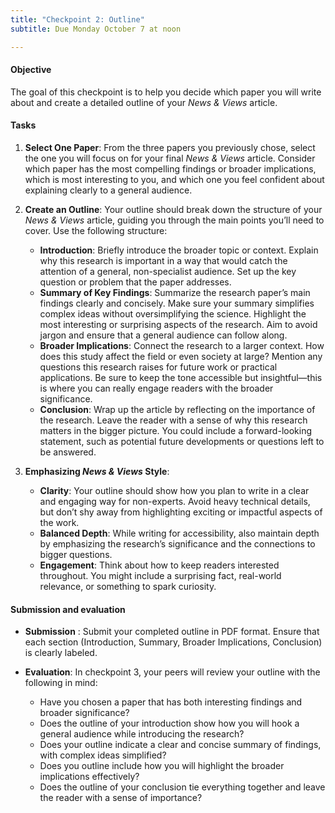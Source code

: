 ```yaml
---
title: "Checkpoint 2: Outline"
subtitle: Due Monday October 7 at noon

---
```



#### Objective
The goal of this checkpoint is to help you decide which paper you will write about and create a detailed outline of your *News & Views* article. 

#### Tasks

1. **Select One Paper**: From the three papers you previously chose, select the one you will focus on for your final *News & Views* article. Consider which paper has the most compelling findings or broader implications, which is most interesting to you, and which one you feel confident about explaining clearly to a general audience.

2. **Create an Outline**: Your outline should break down the structure of your *News & Views* article, guiding you through the main points you’ll need to cover. Use the following structure:
   - **Introduction**: Briefly introduce the broader topic or context. Explain why this research is important in a way that would catch the attention of a general, non-specialist audience. Set up the key question or problem that the paper addresses.
   - **Summary of Key Findings**: Summarize the research paper’s main findings clearly and concisely. Make sure your summary simplifies complex ideas without oversimplifying the science. Highlight the most interesting or surprising aspects of the research. Aim to avoid jargon and ensure that a general audience can follow along.
   - **Broader Implications**: Connect the research to a larger context. How does this study affect the field or even society at large? Mention any questions this research raises for future work or practical applications. Be sure to keep the tone accessible but insightful—this is where you can really engage readers with the broader significance.
   - **Conclusion**: Wrap up the article by reflecting on the importance of the research. Leave the reader with a sense of why this research matters in the bigger picture. You could include a forward-looking statement, such as potential future developments or questions left to be answered.

3. **Emphasizing *News & Views* Style**:
   - **Clarity**: Your outline should show how you plan to write in a clear and engaging way for non-experts. Avoid heavy technical details, but don’t shy away from highlighting exciting or impactful aspects of the work.
   - **Balanced Depth**: While writing for accessibility, also maintain depth by emphasizing the research’s significance and the connections to bigger questions.
   - **Engagement**: Think about how to keep readers interested throughout. You might include a surprising fact, real-world relevance, or something to spark curiosity.

#### Submission and evaluation

- **Submission** : Submit your completed outline in PDF format. Ensure that each section (Introduction, Summary, Broader Implications, Conclusion) is clearly labeled.
  
- **Evaluation**: In checkpoint 3, your peers will review your outline with the following in mind:
    - Have you chosen a paper that has both interesting findings and broader significance?
    - Does the outline of your introduction show how you will hook a general audience while introducing the research?
    - Does your outline indicate a clear and concise summary of findings, with complex ideas simplified?
    - Does you outline include how you will highlight the broader implications effectively?
    - Does the outline of your conclusion tie everything together and leave the reader with a sense of importance?